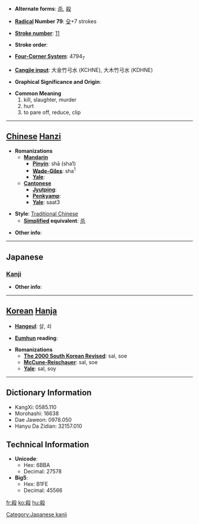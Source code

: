 * '''Alternate forms''': [[杀]], [[殺]]

* '''[[Wiktionary:Chinese radical index| Radical]] Number 79''': [[Wiktionary:Chinese radical index 殳|殳]]+7 strokes

* '''[[Wiktionary:Chinese total strokes index|Stroke number]]''': [[Wiktionary:Chinese total strokes index 11|11]]

* '''Stroke order''': 

* '''[[Wiktionary:Chinese four corner index|Four-Corner System]]''': 4794<sub>7</sub>

* '''[[Wiktionary:Chinese Cangjie index|Cangjie input]]''': 大金竹弓水 (KCHNE), 大木竹弓水 (KDHNE)

* '''Graphical Significance and Origin''': 

* '''Common Meaning'''
*#kill, slaughter, murder
*# hurt
*# to pare off, reduce, clip


----

== [[Chinese]] [[Hanzi]] ==

* '''Romanizations'''
** '''[[Mandarin]]'''
*** '''[[Pinyin]]''': shā (sha1)
*** '''[[Wade-Giles]]''': sha<sup>1</sup>
*** '''[[Yale]]''': 
** '''[[Cantonese]]'''
*** '''[[Jyutping]]''':
*** '''[[Penkyamp]]''': 
*** '''[[Yale]]''': saat3

* '''Style''': [[Traditional Chinese]] 
** '''[[Simplified Chinese|Simplified]] equivalent''': [[杀]]

* '''Other info''': 

----

==Japanese==
===[[Kanji]]===
{{kanji|on readings=[[さつ]] (satsu), [[せつ]] (setsu), [[さい]] (sai)
|kun readings=[[ころす]] (korosu), [[そぐ]] (sogu), [[けずる]] (kezuru)
}}

* '''Other info''':  

----

== [[Korean]] [[Hanja]] ==

* '''[[Hangeul]]''': 살, 쇠

* '''[[Eumhun]] reading''': 

* '''Romanizations'''
** '''[[The 2000 South Korean Revised Romanization|The 2000 South Korean Revised]]''': sal, soe
** '''[[McCune-Reischauer]]''': sal, soe
** '''[[Yale]]''': sal, soy

----

== Dictionary Information ==

* KangXi: 0585.110
* Morohashi: 16638
* Dae Jaweon: 0978.050
* Hanyu Da Zidian: 32157.010

== Technical Information ==

* '''Unicode''':
** Hex: 6BBA
** Decimal: 27578
* '''Big5''':
** Hex: B1FE
** Decimal: 45566

[[Category:Japanese kanji]]

[[fr:殺]]
[[ko:殺]]
[[hu:殺]]